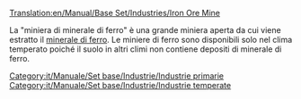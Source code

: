 [[Translation:en/Manual/Base Set/Industries/Iron Ore Mine]]

{{it/Manuale/Set base/Industrie/MenuInd|immagine=en/Manual/Base Set/Industries/Ironoremine.png
|nome=Mniera di ferro
|clima=[[it/Manuale/Clima#temperato|Temperato]]
|richiede=Nothing
|produce=[[it/Manuale/Set base/Carichi/Ferro]]
}}

La "miniera di minerale di ferro" è una grande miniera aperta da cui viene estratto il [[it/Manuale/Set base/Carichi/Ferro|minerale di ferro]]. Le miniere di ferro sono disponibili solo nel clima temperato poiché il suolo in altri climi non contiene depositi di minerale di ferro.

{{it/Manuale/Set base/Industrie/Navbox Industrie}}

[[Category:it/Manuale/Set base/Industrie/Industrie primarie]]
[[Category:it/Manuale/Set base/Industrie/Industrie temperate]]